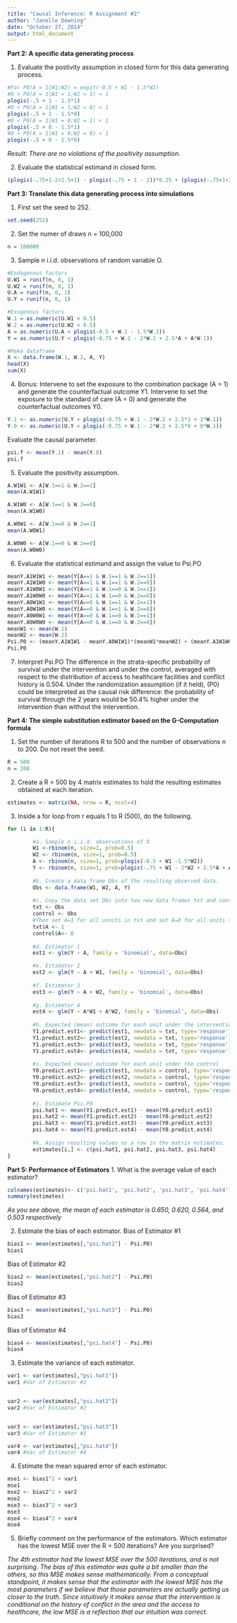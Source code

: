 ```yaml
---
title: "Causal Inference: R Assignment #2"
author: "Janelle Downing"
date: "October 27, 2014"
output: html_document
---
```

**Part 2: A specific data generating process**


1. Evaluate the postivity assumption in closed form for this data generating process.
```r
#For P0(A = 1|W1;W2) = expit(-0.5 + W1 - 1.5*W2)
#0 < P0(A = 1|W1 = 1;W2 = 1) < 1
plogis(-.5 + 1 - 1.5*1)
#0 < P0(A = 1|W1 = 1;W2 = 0) < 1
plogis(-.5 + 1 - 1.5*0)
#0 < P0(A = 1|W1 = 0;W2 = 1) < 1
plogis(-.5 + 0 - 1.5*1)
#0 < P0(A = 1|W1 = 0;W2 = 0) < 1
plogis(-.5 + 0 - 1.5*0)
```
*Result: There are no violations of the positivity assumption.*


2. Evaluate the statistical estimand in closed form.
```r
(plogis(-.75+1-2+2.5+1) - plogis(-.75 + 1 - 2))*0.25 + (plogis(-.75+1+2.5*1+1)- plogis(-.75+1))*.25 + (plogis(-.75-2+2.5) - plogis(-.75- 2))*.25 + (plogis(-.75+2.5)-plogis(-.75))*.25
```

**Part 3: Translate this data generating process into simulations**

1. First set the seed to 252.
```r
set.seed(252)
```

2. Set the numer of draws n = 100,000
```r
n = 100000
```

3. Sample n i.i.d. observations of random variable O.

```r
#Endogenous factors
U.W1 = runif(n, 0, 1)
U.W2 = runif(n, 0, 1)
U.A = runif(n, 0, 1)
U.Y = runif(n, 0, 1)
```

```r
#Exogenous factors
W.1 = as.numeric(U.W1 < 0.5)
W.2 = as.numeric(U.W2 < 0.5)
A = as.numeric(U.A < plogis(-0.5 + W.1 - 1.5*W.2))
Y = as.numeric(U.Y < plogis(-0.75 + W.1 - 2*W.2 + 2.5*A + A*W.1))
```

```r
#Make dataframe
X <- data.frame(W.1, W.2, A, Y)
head(X)
sum(X)
```
4. Bonus: Intervene to set the exposure to the combination package (A = 1) and generate the counterfactual outcome Y1. Intervene to set the exposure to the standard of care (A = 0) and generate the counterfactual outcomes Y0. 
```r
Y.1 <- as.numeric(U.Y < plogis(-0.75 + W.1 - 2*W.2 + 2.5*1 + 1*W.1))
Y.0 <- as.numeric(U.Y < plogis(-0.75 + W.1 - 2*W.2 + 2.5*0 + 0*W.1))
```
Evaluate the causal parameter.
```r
psi.f <- mean(Y.1) - mean(Y.0)
psi.f
```
5. Evaluate the positivity assumption.
```r
A.W1W1 <- A[W.1==1 & W.2==1]
mean(A.W1W1)

A.W1W0 <- A[W.1==1 & W.2==0]
mean(A.W1W0)

A.W0W1 <- A[W.1==0 & W.2==1]
mean(A.W0W1)

A.W0W0 <- A[W.1==0 & W.2==0]
mean(A.W0W0)
```

6. Evaluate the statistical estimand and assign the value to Psi.PO
```r
meanY.A1W1W1 <- mean(Y[A==1 & W.1==1 & W.2==1])
meanY.A1W1W0 <- mean(Y[A==1 & W.1==1 & W.2==0])
meanY.A1W0W1 <- mean(Y[A==1 & W.1==0 & W.2==1])
meanY.A1W0W0 <- mean(Y[A==1 & W.1==0 & W.2==0])
meanY.A0W1W1 <- mean(Y[A==0 & W.1==1 & W.2==1])
meanY.A0W1W0 <- mean(Y[A==0 & W.1==1 & W.2==0])
meanY.A0W0W1 <- mean(Y[A==0 & W.1==0 & W.2==1])
meanY.A0W0W0 <- mean(Y[A==0 & W.1==0 & W.2==0])
meanW1 <- mean(W.1)
meanW2 <- mean(W.2)
Psi.P0 <- (meanY.A1W1W1 - meanY.A0W1W1)*(meanW1*meanW2) + (meanY.A1W1W0 - meanY.A0W1W0)*(meanW1)*(1-meanW2) + (meanY.A1W0W1 - meanY.A0W0W1)*(1-meanW1)*(meanW2) + (meanY.A1W0W0 - meanY.A0W0W0)*(1-meanW1)*(1-meanW2)
Psi.P0
```
7. Interpret Psi.PO
The difference in the strata-specific probability of survival under the intervention and under the
control, averaged with respect to the distribution of access to healthcare facilities and conflict history is 0.504. Under the randomization assumption (if it held), (P0) could be interpreted as the causal risk difference: the probability of survival through the 2 years would be 50.4% higher under the intervention than without the intervention.

**Part 4: The simple substitution estimator based on the G-Computation formula**

1. Set the number of iterations R to 500 and the number of observations n to 200. Do not reset the seed.
```r
R = 500
n = 200
```

2. Create a R = 500 by 4 matrix estimates to hold the resulting estimates obtained at each iteration.
```r
estimates <- matrix(NA, nrow = R, ncol=4)
```

3. Inside a for loop from r equals 1 to R (500), do the following.

```r
for (i in 1:R){

        #a. Sample n i.i.d. observations of O
        W1 <-rbinom(n, size=1, prob=0.5)
        W2 <- rbinom(n, size=1, prob=0.5)
        A <- rbinom(n, size=1, prob=plogis(-0.5 + W1 -1.5*W2))
        Y <- rbinom(n, size=1, prob=plogis(-.75 + W1 - 2*W2 + 2.5*A + A*W1))
        
        #b. Create a data frame Obs of the resulting observed data.
        Obs <- data.frame(W1, W2, A, Y)
        
        #c. Copy the data set Obs into two new data frames txt and control. 
        txt <- Obs
        control <- Obs
        #Then set A=1 for all unnits in txt and set A=0 for all units in the control.
        txt$A <- 1
        control$A<- 0
        
        #d. Estimator 1
        est1 <- glm(Y ~ A, family = 'binomial', data=Obs)

        #e. Estimator 2
        est2 <- glm(Y ~ A + W1, family = 'binomial', data=Obs)
                
        #f. Estimator 3
        est3 <- glm(Y ~ A + W2, family = 'binomial', data=Obs)
                
        #g. Estimator 4
        est4 <- glm(Y ~ A*W1 + A*W2, family = 'binomial', data=Obs)
        
        #h. Expected (mean) outcome for each unit under the intervention
        Y1.predict.est1<- predict(est1, newdata = txt, type='response')
        Y1.predict.est2<- predict(est2, newdata = txt, type='response')
        Y1.predict.est3<- predict(est3, newdata = txt, type='response')
        Y1.predict.est4<- predict(est4, newdata = txt, type='response')
        
        #i. Expected (mean) outcome for each unit under the control
        Y0.predict.est1<- predict(est1, newdata = control, type='response')
        Y0.predict.est2<- predict(est2, newdata = control, type='response')
        Y0.predict.est3<- predict(est3, newdata = control, type='response')
        Y0.predict.est4<- predict(est4, newdata = control, type='response')
        
        #j. Estimate Psi.P0
        psi.hat1 <- mean(Y1.predict.est1) - mean(Y0.predict.est1)
        psi.hat2 <- mean(Y1.predict.est2) - mean(Y0.predict.est2)
        psi.hat3 <- mean(Y1.predict.est3) - mean(Y0.predict.est3)
        psi.hat4 <- mean(Y1.predict.est4) - mean(Y0.predict.est4)
        
        #k. Assign resulting values as a row in the matrix estimates.
        estimates[i,] <- c(psi.hat1, psi.hat2, psi.hat3, psi.hat4)
}
```
**Part 5: Performance of Estimators**
1. What is the average value of each estimator?
```r
colnames(estimates)<- c('psi.hat1', 'psi.hat2', 'psi.hat3', 'psi.hat4')
summary(estimates)
```
*As you see above, the mean of each estimator is 0.650, 0.620, 0.564, and 0.503 respectively*

2. Estimate the bias of each estimator.
Bias of Estimator #1
```r
bias1 <- mean(estimates[,"psi.hat1"] - Psi.P0)
bias1
```
Bias of Estimator #2
```r
bias2 <- mean(estimates[,"psi.hat2"] - Psi.P0)
bias2
```
Bias of Estimator #3
```r
bias3 <- mean(estimates[,"psi.hat3"] - Psi.P0)
bias3
```
Bias of Estimator #4
```r
bias4 <- mean(estimates[,"psi.hat4"] - Psi.P0)
bias4
```

3. Estimate the variance of each estimator.

```r
var1 <- var(estimates[,"psi.hat1"])
var1 #Var of Estimator #1


var2 <- var(estimates[,"psi.hat2"])
var2 #Var of Estimator #2


var3 <- var(estimates[,"psi.hat3"])
var3 #Var of Estimator #3

var4 <- var(estimates[,"psi.hat4"])
var4 #Var of Estimator #4
```

4. Estimate the mean squared error of each estimator.
```r
mse1 <- bias1^2 + var1
mse1 
mse2 <- bias2^2 + var2
mse2 
mse3 <- bias3^2 + var3
mse3
mse4 <- bias4^2 + var4
mse4
```

5. Briefly comment on the performance of the estimators. Which estimator has the lowest MSE over the R = 500 iterations? Are you surprised?

*The 4th estimator had the lowest MSE over the 500 iterations, and is not surprising. The bias of this estimator was quite a bit smaller than the others, so this MSE makes sense mathematically. From a conceptual standpoint, it makes sense that the estimator with the lowest MSE has the most parameters if we believe that those parameters are actually getting us closer to the truth. Since intuitively it makes sense that the intervention is conditional on the history of conflict in the area and the access to healthcare, the low MSE is a reflection that our intuition was correct.* 
